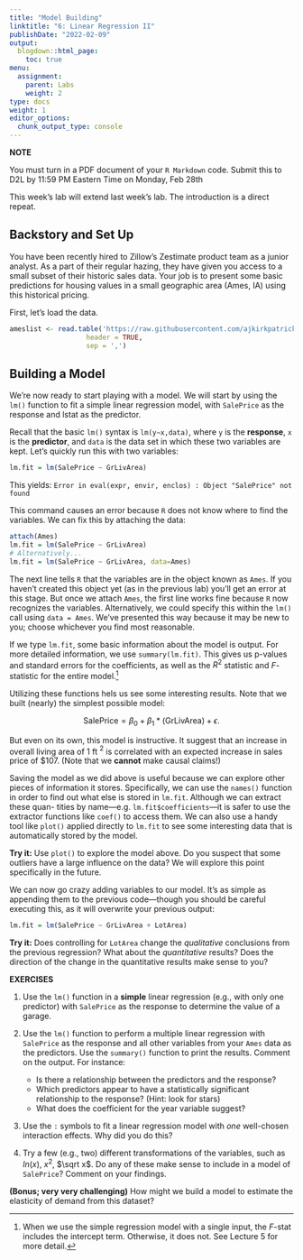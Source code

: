 ```yaml
---
title: "Model Building"
linktitle: "6: Linear Regression II"
publishDate: "2022-02-09"
output:
  blogdown::html_page:
    toc: true
menu:
  assignment:
    parent: Labs
    weight: 2
type: docs
weight: 1
editor_options:
  chunk_output_type: console
---
```


:::fyi

**NOTE**

You must turn in a PDF document of your `R Markdown` code. Submit this to D2L by 11:59 PM Eastern Time on Monday, Feb 28th

:::

This week's lab will extend last week's lab. The introduction is a direct repeat.

## Backstory and Set Up
You have been recently hired to Zillow’s Zestimate product team as a junior analyst. As a part of their regular hazing, they have given you access to a small subset of their historic sales data. Your job is to present some basic predictions for housing values in a small geographic area (Ames, IA) using this historical pricing.

First, let's load the data.

```r
ameslist <- read.table('https://raw.githubusercontent.com/ajkirkpatrick/FS20/postS21_rev/classdata/ames.csv', 
                   header = TRUE,
                   sep = ',') 
```

## Building a Model

We're now ready to start playing with a model. We will start by using the `lm()` function to fit a simple linear regression
model, with `SalePrice` as the response and lstat as the predictor.

Recall that the basic `lm()` syntax is `lm(y∼x,data)`, where `y` is the **response**, `x` is the **predictor**, and `data` is the data set in which these two variables are kept. Let's quickly run this with two variables:

```r
lm.fit = lm(SalePrice ~ GrLivArea)
```
This yields:
`Error in eval(expr, envir, enclos) : Object "SalePrice" not found`

This command causes an error because `R` does not know where to find the variables. We can fix this by attaching the data:

```r
attach(Ames)
lm.fit = lm(SalePrice ~ GrLivArea)
# Alternatively...
lm.fit = lm(SalePrice ~ GrLivArea, data=Ames)
```


The next line tells `R` that the variables are in the object known as `Ames`. If you haven't created this object yet (as in the previous lab) you'll get an error at this stage. But once we attach `Ames`, the first line works fine because `R` now recognizes the variables. Alternatively, we could specify this within the `lm()` call using `data = Ames`. We've presented this way because it may be new to you; choose whichever you find most reasonable.

If we type `lm.fit`, some basic information about the model is output. For more detailed information, we use `summary(lm.fit)`. This gives us p-values and standard errors for the coefficients, as well as the $R^2$ statistic and $F$-statistic for the entire model.[^3]

[^3]: When we use the simple regression model with a single input, the $F$-stat includes the intercept term. Otherwise, it does not. See Lecture 5 for more detail.

Utilizing these functions hels us see some interesting results. Note that we built (nearly) the simplest possible model:

$$\text{SalePrice} = \beta_0 + \beta_1*(\text{GrLivArea}) + \epsilon.$$

But even on its own, this model is instructive. It suggest that an increase in overall living area of 1 ft $^2$ is correlated with an expected increase in sales price of $107. (Note that we **cannot** make causal claims!)

Saving the model as we did above is useful because we can explore other pieces of information it stores. Specifically, we can use the `names()` function in order to find out what else is stored in `lm.fit`. Although we can extract these quan- tities by name---e.g. `lm.fit$coefficients`---it is safer to use the extractor functions like `coef()` to access them. We can also use a handy tool like `plot()` applied directly to `lm.fit` to see some interesting data that is automatically stored by the model.

**Try it:** Use `plot()` to explore the model above. Do you suspect that some outliers have a large influence on the data? We will explore this point specifically in the future.

We can now go crazy adding variables to our model. It's as simple as appending them to the previous code---though you should be careful executing this, as it will overwrite your previous output:

```r
lm.fit = lm(SalePrice ~ GrLivArea + LotArea)
```

**Try it:** Does controlling for `LotArea` change the *qualitative* conclusions from the previous regression? What about the *quantitative* results? Does the direction of the change in the quantitative results make sense to you?

:::fyi

__EXERCISES__

1. Use the `lm()` function in a **simple** linear regression (e.g., with only one predictor) with `SalePrice` as the response to determine the value of a garage.

2. Use the `lm()` function to perform a multiple linear regression with `SalePrice` as the response and all other variables from your `Ames` data as the predictors. Use the `summary()` function to print the results. Comment on the output. For instance:
    - Is there a relationship between the predictors and the response?
    - Which predictors appear to have a statistically significant relationship to the response? (Hint: look for stars)
    - What does the coefficient for the year variable suggest?


3. Use the `:` symbols to fit a linear regression model with *one* well-chosen interaction effects. Why did you do this?

4. Try a few (e.g., two) different transformations of the variables, such as $ln(x)$, $x^2$, $\sqrt x$. Do any of these make sense to include in a model of `SalePrice`? Comment on your findings.

**(Bonus; very very challenging)** How might we build a model to estimate the elasticity of demand from this dataset?

:::
